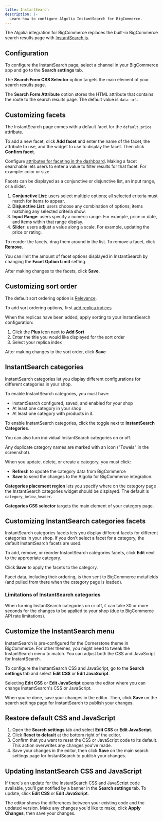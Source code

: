 ```yaml
---
title: InstantSearch
description: |-
  Learn how to configure Algolia InstantSearch for BigCommerce.
---
```


The Algolia integration for BigCommerce replaces the built-in BigCommerce search results page with [InstantSearch.js](/guides/building-search-ui/what-is-instantsearch/js/).

## Configuration

To configure the InstantSearch page, select a channel in your BigCommerce app and go to the **Search settings** tab.

The **Search Form CSS Selector** option targets the main element of your search results page.

The **Search Form Attribute** option stores the HTML attribute that contains the route to the search results page. The default value is `data-url`.

## Customizing facets

The InstantSearch page comes with a default facet for the `default_price` attribute.

To add a new facet, click **Add facet** and enter the name of the facet, the attribute to use, and the widget to use to display the facet. Then click **Confirm facet**.

Configure [attributes for faceting in the dashboard](/guides/managing-results/refine-results/faceting/how-to/declaring-attributes-for-faceting-with-dashboard/).
Making a facet searchable lets users to enter a value to filter results for that facet.
For example: color or size.

Facets can be displayed as a conjunctive or disjunctive list, an input range, or a slider.

1. **Conjunctive List**: users select multiple options; all selected criteria must match for items to appear.
1. **Disjunctive List**: users choose any combination of options; items matching any selected criteria show.
1. **Input Range**: users specify a numeric range. For example, price or date, and items within that range display.
1. **Slider**: users adjust a value along a scale. For example, updating the price or rating.

To reorder the facets, drag them around in the list. To remove a facet, click **Remove**.

You can limit the amount of facet options displayed in InstantSearch by changing the **Facet Option Limit** setting.

After making changes to the facets, click **Save**.

## Customizing sort order

The default sort ordering option is [Relevance](/guides/managing-results/refine-results/sorting/#relevant-sorting).

To add sort ordering options, first [add replica indices](/guides/managing-results/refine-results/sorting/)

When the replicas have been added, apply sorting to your InstantSearch configuration:

1. Click the **Plus** icon next to **Add Sort**
1. Enter the title you would like displayed for the sort order
1. Select your replica index

After making changes to the sort order, click **Save**

## InstantSearch categories

InstantSearch categories let you display different configurations for different categories in your shop.

To enable InstantSearch categories, you must have:

- InstantSearch configured, saved, and enabled for your shop
- At least one category in your shop
- At least one category with products in it.

To enable InstantSearch categories, click the toggle next to **InstantSearch Categories**.

You can also turn individual InstantSearch categories on or off.

Any duplicate category names are marked with an icon ("Towels" in the screenshot).

When you update, delete, or create a category, you must click:

- **Refresh** to update the category data from BigCommerce
- **Save** to send the changes to the Algolia for BigCommerce integration.

**Categories placement region** lets you specify where on the category page the InstantSearch categories widget should be displayed.
The default is `category_below_header`.

**Categories CSS selector** targets the main element of your category page.

## Customizing InstantSearch categories facets

InstantSearch categories facets lets you display different facets for different categories in your shop.
If you don't select a facet for a category, the default InstantSearch facets are used.

To add, remove, or reorder InstantSearch categories facets, click **Edit** next to the appropriate category.

Click **Save** to apply the facets to the category.

Facet data, including their ordering, is then sent to BigCommerce metafields (and pulled from there when the category page is loaded).

### Limitations of InstantSearch categories

When turning InstantSearch categories on or off,
it can take 30 or more seconds for the changes to be applied to your shop (due to BigCommerce API rate limitations).

## Customize the InstantSearch menu

InstantSearch is pre-configured for the Cornerstone theme in BigCommerce.
For other themes, you might need to tweak the InstantSearch menu to match.
You can adjust both the CSS and JavaScript for InstantSearch.

To configure the InstantSearch CSS and JavaScript, go to the **Search settings** tab and select **Edit CSS** or **Edit JavaScript**.

Selecting **Edit CSS** or **Edit JavaScript** opens the editor where you can change InstantSearch's CSS or JavaScript.

When you're done, save your changes in the editor. Then, click **Save** on the search settings page for InstantSearch to publish your changes.

## Restore default CSS and JavaScript

1. Open the **Search settings** tab and select **Edit CSS** or **Edit JavaScript**.
1. Click **Reset to default** at the bottom right of the editor.
1. Confirm that you want to reset the CSS or JavaScript code to its default. This action overwrites any changes you've made.
1. Save your changes in the editor, then click **Save** on the main search settings page for InstantSearch to publish your changes.

## Updating InstantSearch CSS and JavaScript

If there's an update for the InstantSearch CSS and JavaScript code available,
you'll get notified by a banner in the **Search settings** tab.
To update, click **Edit CSS** or **Edit JavaScript**.

The editor shows the differences between your existing code and the updated version. Make any changes you'd like to make, click **Apply Changes**, then save your changes.
